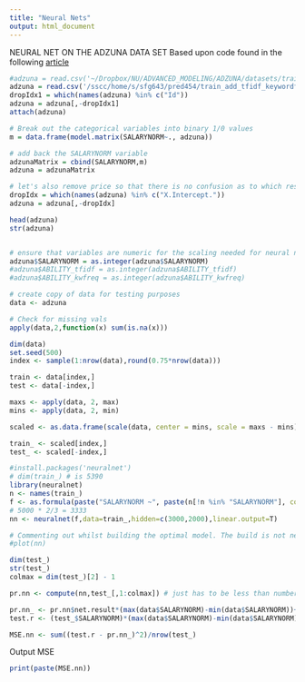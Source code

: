 ```yaml
---
title: "Neural Nets"
output: html_document
---
```

NEURAL NET ON THE ADZUNA DATA SET
Based upon code found in the following [article](https://www.r-bloggers.com/fitting-a-neural-network-in-r-neuralnet-package/)

```r
#adzuna = read.csv('~/Dropbox/NU/ADVANCED_MODELING/ADZUNA/datasets/train_add_tfidf_keywordfreq_jun_long.csv',fileEncoding = "latin1", nrow=5000)
adzuna = read.csv('/sscc/home/s/sfg643/pred454/train_add_tfidf_keywordfreq_jun_long.csv',nrow=5000,encoding='latin1')
dropIdx1 = which(names(adzuna) %in% c("Id")) 
adzuna = adzuna[,-dropIdx1]
attach(adzuna)

# Break out the categorical variables into binary 1/0 values
m = data.frame(model.matrix(SALARYNORM~., adzuna))

# add back the SALARYNORM variable
adzunaMatrix = cbind(SALARYNORM,m)
adzuna = adzunaMatrix

# let's also remove price so that there is no confusion as to which response variable should be used
dropIdx = which(names(adzuna) %in% c("X.Intercept."))
adzuna = adzuna[,-dropIdx]

head(adzuna)
str(adzuna)


# ensure that variables are numeric for the scaling needed for neural net (see below)
adzuna$SALARYNORM = as.integer(adzuna$SALARYNORM)
#adzuna$ABILITY_tfidf = as.integer(adzuna$ABILITY_tfidf)
#adzuna$ABILITY_kwfreq = as.integer(adzuna$ABILITY_kwfreq)

# create copy of data for testing purposes
data <- adzuna

# Check for missing vals
apply(data,2,function(x) sum(is.na(x)))
```

```r
dim(data)
set.seed(500)
index <- sample(1:nrow(data),round(0.75*nrow(data)))

train <- data[index,]
test <- data[-index,]

```

```r
maxs <- apply(data, 2, max) 
mins <- apply(data, 2, min)

scaled <- as.data.frame(scale(data, center = mins, scale = maxs - mins))

train_ <- scaled[index,]
test_ <- scaled[-index,]
```

```r
#install.packages('neuralnet')
# dim(train_) # is 5390
library(neuralnet)
n <- names(train_)
f <- as.formula(paste("SALARYNORM ~", paste(n[!n %in% "SALARYNORM"], collapse = " + ")))
# 5000 * 2/3 = 3333
nn <- neuralnet(f,data=train_,hidden=c(3000,2000),linear.output=T)
```


```r
# Commenting out whilst building the optimal model. The build is not needed on each run through. 
#plot(nn)
```

```r
dim(test_)
str(test_)
colmax = dim(test_)[2] - 1

pr.nn <- compute(nn,test_[,1:colmax]) # just has to be less than number of cols in test_. See article write-up on this value. 

pr.nn_ <- pr.nn$net.result*(max(data$SALARYNORM)-min(data$SALARYNORM))+min(data$SALARYNORM)
test.r <- (test_$SALARYNORM)*(max(data$SALARYNORM)-min(data$SALARYNORM))+min(data$SALARYNORM)

MSE.nn <- sum((test.r - pr.nn_)^2)/nrow(test_)
```

Output MSE
```r
print(paste(MSE.nn))
```